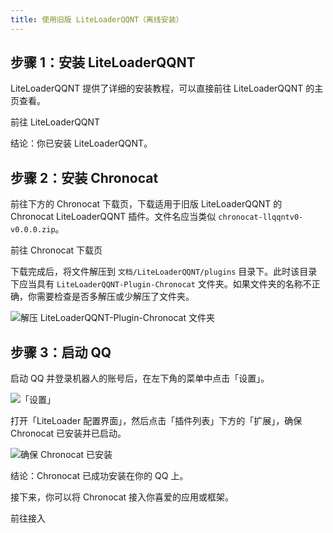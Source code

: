 ```yaml
---
title: 使用旧版 LiteLoaderQQNT（离线安装）
---
```



## 步骤 1：安装 LiteLoaderQQNT

<UntrustedContents />

LiteLoaderQQNT 提供了详细的安装教程，可以直接前往 LiteLoaderQQNT 的主页查看。

<Link
  className="button button--secondary button--lg"
  to="https://llqqnt.mukapp.top"
>
  <span>前往 LiteLoaderQQNT</span>
</Link>

结论：你已安装 LiteLoaderQQNT。

## 步骤 2：安装 Chronocat

前往下方的 Chronocat 下载页，下载适用于旧版 LiteLoaderQQNT 的 Chronocat LiteLoaderQQNT
插件。文件名应当类似 `chronocat-llqqntv0-v0.0.0.zip`。

<Link
  className="button button--secondary button--lg"
  to="https://github.com/chrononeko/chronocat/releases"
>
  <span>前往 Chronocat 下载页</span>
</Link>

下载完成后，将文件解压到 `文档/LiteLoaderQQNT/plugins`
目录下。此时该目录下应当具有 `LiteLoaderQQNT-Plugin-Chronocat`
文件夹。如果文件夹的名称不正确，你需要检查是否多解压或少解压了文件夹。

![解压 LiteLoaderQQNT-Plugin-Chronocat 文件夹](llqqnt-airgap-extract.png)

## 步骤 3：启动 QQ

启动 QQ 并登录机器人的账号后，在左下角的菜单中点击「设置」。

![「设置」](settings1.png)

打开「LiteLoader 配置界面」，然后点击「插件列表」下方的「扩展」，确保 Chronocat
已安装并已启动。

![确保 Chronocat 已安装](llqqnt-ensure.png)

结论：Chronocat 已成功安装在你的 QQ 上。

接下来，你可以将 Chronocat 接入你喜爱的应用或框架。

<Link
  className="button button--secondary button--lg button--normal"
  to="/connect"
>
  <span>前往接入</span>
</Link>
